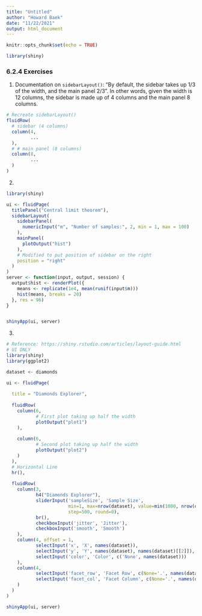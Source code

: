 ```yaml
---
title: "Untitled"
author: "Howard Baek"
date: "11/22/2021"
output: html_document
---
```


```r
knitr::opts_chunk$set(echo = TRUE)
```

```r
library(shiny)
```

### 6.2.4 Exercises

1. Documentation on `sidebarLayout()`: "By default, the sidebar takes up 1/3 of the width, and the main panel 2/3". In other words, given the width is 12 columns, the sidebar is made up of 4 columns and the main panel 8 columns. 

```r
# Recreate sidebarLayout()
fluidRow(
  # sidebar (4 columns)
  column(4, 
         ...
  ),
  # # main panel (8 columns)
  column(8, 
         ...
  )
)
```



2. 
```r
library(shiny)

ui <- fluidPage(
  titlePanel("Central limit theorem"),
  sidebarLayout(
    sidebarPanel(
      numericInput("m", "Number of samples:", 2, min = 1, max = 100)
    ),
    mainPanel(
      plotOutput("hist")
    ),
    # Modified to put position of sidebar on the right
    position = "right"
  )
)
server <- function(input, output, session) {
  output$hist <- renderPlot({
    means <- replicate(1e4, mean(runif(input$m)))
    hist(means, breaks = 20)
  }, res = 96)
}


shinyApp(ui, server)
```



3.
```r
# Reference: https://shiny.rstudio.com/articles/layout-guide.html
# UI ONLY
library(shiny)
library(ggplot2)

dataset <- diamonds

ui <- fluidPage(
  
  title = "Diamonds Explorer",
  
  fluidRow(
    column(6,
           # First plot taking up half the width
           plotOutput("plot1")
    ),
    
    column(6,
           # Second plot taking up half the width
           plotOutput("plot2")
    )
  ),
  # Horizontal Line
  hr(),
  
  fluidRow(
    column(3,
           h4("Diamonds Explorer"),
           sliderInput('sampleSize', 'Sample Size', 
                       min=1, max=nrow(dataset), value=min(1000, nrow(dataset)), 
                       step=500, round=0),
           br(),
           checkboxInput('jitter', 'Jitter'),
           checkboxInput('smooth', 'Smooth')
    ),
    column(4, offset = 1,
           selectInput('x', 'X', names(dataset)),
           selectInput('y', 'Y', names(dataset), names(dataset)[[2]]),
           selectInput('color', 'Color', c('None', names(dataset)))
    ),
    column(4,
           selectInput('facet_row', 'Facet Row', c(None='.', names(dataset))),
           selectInput('facet_col', 'Facet Column', c(None='.', names(dataset)))
    )
  )
)

shinyApp(ui, server)
```



